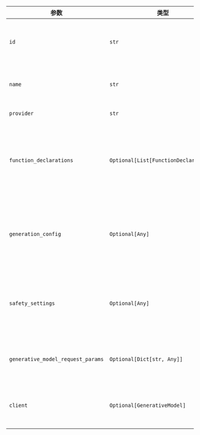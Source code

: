 | 参数                          | 类型                                  | 默认值                  | 描述                                                                                            |
| --------------------------------- | ------------------------------------- | ------------------------ | ------------------------------------------------------------------------------------------------------ |
| `id`                              | `str`                                 | `"gemini-2.0-flash-exp"` | 用于生成响应的特定模型ID。                                                   |
| `name`                            | `str`                                 | `"Gemini"`               | 智能体的名称标识符。                                                                     |
| `provider`                        | `str`                                 | `"VertexAI"`             | 模型提供方。                                                                             |
| `function_declarations`           | `Optional[List[FunctionDeclaration]]` | `None`                   | 模型在响应生成过程中可以调用的函数声明列表。     |
| `generation_config`               | `Optional[Any]`                       | `None`                   | 生成过程的配置设置，例如控制输出行为的参数。 |
| `safety_settings`                 | `Optional[Any]`                       | `None`                   | 安全措施相关设置，确保生成内容恰当且安全。          |
| `generative_model_request_params` | `Optional[Dict[str, Any]]`           | `None`                   | 生成式模型请求的附加参数。                                               |
| `client`                          | `Optional[GenerativeModel]`           | `None`                   | 预配置的Gemini客户端实例。                                                        |